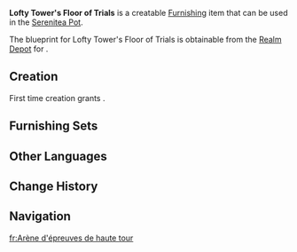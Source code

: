 {{Furnishing Infobox
|id             = 360206
|image          = Item Lofty Tower's Floor of Trials.png
|category       = Decoration
|subcategory    = Flooring
|quality        = 3
|adeptal_energy = 30
|description    = The standard flooring of a lofty tower, made from tiles of volcanic rock of varying sizes pieced together into special patterns. These unique patterns ensure reliable traction, minimizing the chances of slipping and thus making an ideal surface for running or jumping. Drawing upon experience gleaned from maintaining the [[Stadium of the Sacred Flame]] and various tribal stages, these tiles have been divided into smaller units, offering economic practicality by allowing damaged tiles to be replaced individually. This makes them perfect for those looking to create indoor arenas or training spaces.
|blueprint      = Realm Depot
}}
'''Lofty Tower's Floor of Trials''' is a creatable [[Furnishing]] item that can be used in the [[Serenitea Pot]].

The blueprint for Lofty Tower's Floor of Trials is obtainable from the [[Realm Depot]] for {{Item|Realm Currency|24|x=160}}.

==Creation==
First time creation grants {{Item|Trust|24|x=60}}.
{{Recipe
|type = Creation
|time = 14h
|Iron Chunk = 6
|White Iron Chunk = 6
|sort = Iron Chunk;White Iron Chunk
}}

==Furnishing Sets==
{{Craft Usage|type=Furnishing Set}}

==Other Languages==
{{Other Languages
|en       = Lofty Tower's Floor of Trials
|zhs      = 「高塔的竞逐之地」
|zhs_rm   = 
|zht      = 「高塔的競逐之地」
|zht_rm   = 
|zh_tl    = 
|ja       = 「高塔の競技タイル」
|ja_rm    = 
|ja_tl    = 
|ko       = 「고탑의 대전 장소」
|ko_tl    = 
|es       = Zona de competición de la torre alta
|es_tl    = High Tower's Competition Zone
|fr       = Arène d'épreuves de haute tour
|fr_tl    = High Tower's Arena of Trials
|ru       = Этаж испытаний высокой башни
|ru_tl    = 
|th       = "สถานที่แข่งขันของหอคอย"
|th_rm    = 
|th_tl    = 
|vi       = Nơi Tranh Đấu Của Tháp Cao
|vi_tl    = 
|de       = „Stockwerk der Prüfungen des hohen Turms“
|de_tl    = 
|id       = Lantai Kompetisi Menara Megah
|id_tl    = 
|pt       = Arena da Torre Poderosa
|pt_tl    = 
|tr       = Uzun Kulenin İmtihan Katı
|tr_tl    = 
|it       = Piano delle prove dell'Alta torre
|it_tl    = 
}}

==Change History==
{{Change History|5.3}}

==Navigation==
{{Furnishing Navbox|interior}}

[[fr:Arène d'épreuves de haute tour]]